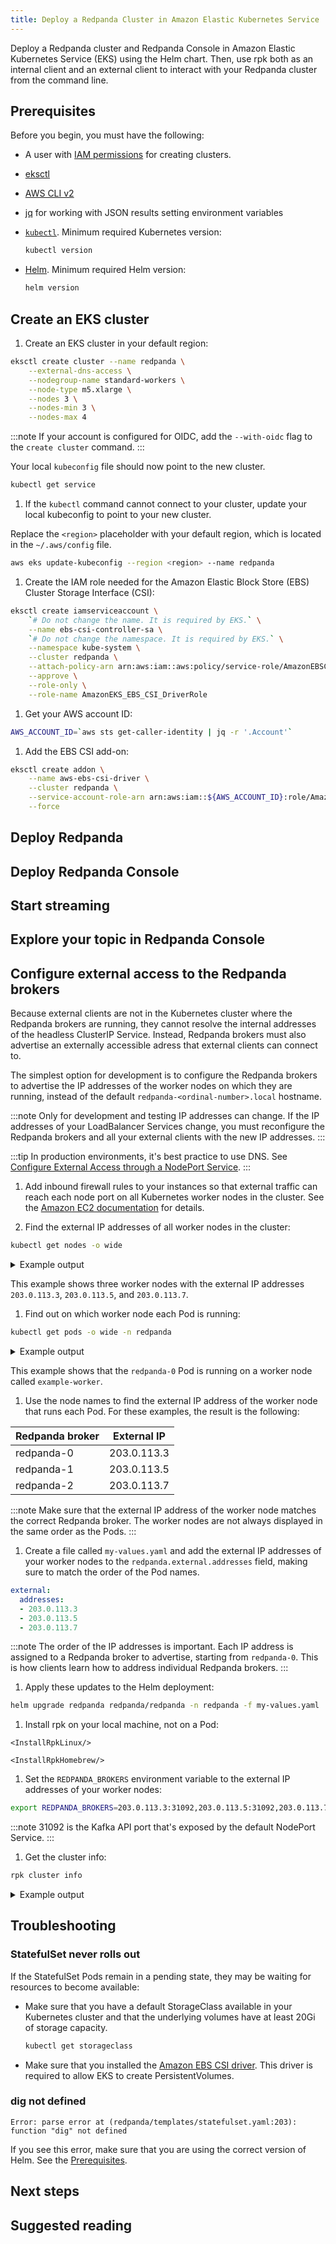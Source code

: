 ```yaml
---
title: Deploy a Redpanda Cluster in Amazon Elastic Kubernetes Service
---
```


<head>
    <meta name="title" content="Deploy a Redpanda Cluster in Amazon Elastic Kubernetes Service | Redpanda Docs"/>
    <meta name="description" content="Set up a three-broker Redpanda cluster in Amazon Elastic Kubernetes Service (EKS)."/>
</head>



Deploy a Redpanda cluster and Redpanda Console in Amazon Elastic Kubernetes Service (EKS) using the Helm chart. 
Then, use rpk both as an internal client and an external client to interact with your Redpanda cluster from the command line.

<OperatorNote/>

## Prerequisites

Before you begin, you must have the following:

* A user with [IAM permissions](https://docs.aws.amazon.com/eks/latest/userguide/security_iam_id-based-policy-examples.html) for creating clusters.

* [eksctl](https://docs.aws.amazon.com/eks/latest/userguide/eksctl.html)

* [AWS CLI v2](https://docs.aws.amazon.com/cli/latest/userguide/getting-started-install.html)

* [jq](https://stedolan.github.io/jq/download/) for working with JSON results setting environment variables

* [`kubectl`](https://kubernetes.io/docs/tasks/tools/). Minimum required Kubernetes version: <Versions name="kubernetes"/>

  ```bash
  kubectl version
  ```

* [Helm](https://helm.sh/docs/intro/install/). Minimum required Helm version: <Versions name="helm"/>

  ```bash
  helm version
  ```

## Create an EKS cluster

1. Create an EKS cluster in your default region:

  ```bash
  eksctl create cluster --name redpanda \
      --external-dns-access \
      --nodegroup-name standard-workers \
      --node-type m5.xlarge \
      --nodes 3 \
      --nodes-min 3 \
      --nodes-max 4
  ```

  :::note
  If your account is configured for OIDC, add the `--with-oidc` flag to the `create cluster` command.
  :::

  Your local `kubeconfig` file should now point to the new cluster.

  ```bash
  kubectl get service
  ```

1. If the `kubectl` command cannot connect to your cluster, update your local kubeconfig to point to your new cluster.

  Replace the `<region>` placeholder with your default region, which is located in the `~/.aws/config` file.

  ```bash
  aws eks update-kubeconfig --region <region> --name redpanda
  ```

1. Create the IAM role needed for the Amazon Elastic Block Store (EBS) Cluster Storage Interface (CSI):

  ```bash
  eksctl create iamserviceaccount \
      `# Do not change the name. It is required by EKS.` \
      --name ebs-csi-controller-sa \
      `# Do not change the namespace. It is required by EKS.` \
      --namespace kube-system \
      --cluster redpanda \
      --attach-policy-arn arn:aws:iam::aws:policy/service-role/AmazonEBSCSIDriverPolicy \
      --approve \
      --role-only \
      --role-name AmazonEKS_EBS_CSI_DriverRole
  ```

1. Get your AWS account ID:

  ```bash
  AWS_ACCOUNT_ID=`aws sts get-caller-identity | jq -r '.Account'`
  ```

1. Add the EBS CSI add-on:

  ```bash
  eksctl create addon \
      --name aws-ebs-csi-driver \
      --cluster redpanda \
      --service-account-role-arn arn:aws:iam::${AWS_ACCOUNT_ID}:role/AmazonEKS_EBS_CSI_DriverRole \
      --force
  ```

## Deploy Redpanda

<DeployRedpanda/>

## Deploy Redpanda Console

<DeployConsole/>

## Start streaming

<StartStreaming/>

## Explore your topic in Redpanda Console

<ExploreTopics/>

## Configure external access to the Redpanda brokers

Because external clients are not in the Kubernetes cluster where the Redpanda brokers are running, they cannot resolve the internal addresses of the headless ClusterIP Service.
Instead, Redpanda brokers must also advertise an externally accessible adress that external clients can connect to.

The simplest option for development is to configure the Redpanda brokers to advertise the IP addresses of the worker nodes on which they are running, instead of the default `redpanda-<ordinal-number>.local` hostname.

:::note Only for development and testing
IP addresses can change. If the IP addresses of your LoadBalancer Services change, you must reconfigure the Redpanda brokers and all your external clients with the new IP addresses.
:::

:::tip
In production environments, it's best practice to use DNS. See [Configure External Access through a NodePort Service](../../../../../manage/kubernetes/networking/configure-external-access-nodeport).
:::

1. Add inbound firewall rules to your instances so that external traffic can reach each node port on all Kubernetes worker nodes in the cluster. See the [Amazon EC2 documentation](https://docs.aws.amazon.com/AWSEC2/latest/UserGuide/authorizing-access-to-an-instance.html) for details.

1. Find the external IP addresses of all worker nodes in the cluster:

  ```bash
  kubectl get nodes -o wide
  ```

  <details>
  <summary>
  Example output
  </summary>

  ```text
  NAME                  EXTERNAL-IP
  example-worker        203.0.113.3
  example-worke2        203.0.113.5
  example-worker3       203.0.113.7
  ```

  </details>

  This example shows three worker nodes with the external IP addresses `203.0.113.3`, `203.0.113.5`, and `203.0.113.7`.

1. Find out on which worker node each Pod is running:

  ```bash
  kubectl get pods -o wide -n redpanda
  ```

  <details>
  <summary>
  Example output
  </summary>

  ```text
  NAME                 NODE
  redpanda-0           example-worker
  redpanda-1           example-worker2
  redpanda-2           example-worker3
  ```

  </details>

  This example shows that the `redpanda-0` Pod is running on a worker node called `example-worker`. 
  
1. Use the node names to find the external IP address of the worker node that runs each Pod. For these examples, the result is the following:

  | Redpanda broker | External IP |
  |---|---|
  | redpanda-0 | 203.0.113.3 |
  | redpanda-1 | 203.0.113.5 |
  | redpanda-2 | 203.0.113.7 |

  :::note
  Make sure that the external IP address of the worker node matches the correct Redpanda broker. The worker nodes are not always displayed in the same order as the Pods.
  :::

1. Create a file called `my-values.yaml` and add the external IP addresses of your worker nodes to the `redpanda.external.addresses` field, making sure to match the order of the Pod names.

  ```yaml title="my-values.yaml"
  external:
    addresses: 
    - 203.0.113.3
    - 203.0.113.5
    - 203.0.113.7
  ```

  :::note
  The order of the IP addresses is important. Each IP address is assigned to a Redpanda broker to advertise, starting from `redpanda-0`. This is how clients learn how to address individual Redpanda brokers.
  :::

1. Apply these updates to the Helm deployment:

  ```bash
  helm upgrade redpanda redpanda/redpanda -n redpanda -f my-values.yaml
  ```

1. Install rpk on your local machine, not on a Pod:

  <Tabs>
  <TabItem value="ubuntu" label="Linux" default>

    <InstallRpkLinux/>

  </TabItem>

  <TabItem value="macos" label="macOS">

    <InstallRpkHomebrew/>

  </TabItem>
  </Tabs>

1. Set the `REDPANDA_BROKERS` environment variable to the external IP addresses of your worker nodes:

  ```bash
  export REDPANDA_BROKERS=203.0.113.3:31092,203.0.113.5:31092,203.0.113.7:31092
  ```

  :::note
  31092 is the Kafka API port that's exposed by the default NodePort Service.
  :::

1. Get the cluster info:

  ```bash
  rpk cluster info
  ```

  <details>
  <summary>
  Example output
  </summary>

  ```text
  CLUSTER
  =======
  redpanda.ad4a2f55-f34e-4a7f-babd-01d392cf4e80

  BROKERS
  =======
  ID    HOST           PORT
  0     203.0.113.3    31092
  1*    203.0.113.5    31092
  2     203.0.113.7    31092
  ```

  </details>


## Troubleshooting

### StatefulSet never rolls out

If the StatefulSet Pods remain in a pending state, they may be waiting for resources to become available:

* Make sure that you have a default StorageClass available in your Kubernetes cluster and that the underlying volumes have at least 20Gi of storage capacity.

  ```bash
  kubectl get storageclass
  ```

* Make sure that you installed the [Amazon EBS CSI driver](https://docs.aws.amazon.com/eks/latest/userguide/ebs-csi.html). This driver is required to allow EKS to create PersistentVolumes.

### dig not defined

`Error: parse error at (redpanda/templates/statefulset.yaml:203): function "dig" not defined`

If you see this error, make sure that you are using the correct version of Helm. See the [Prerequisites](#prerequisites).

## Next steps

<NextSteps/>

## Suggested reading

<SuggestedReading/>